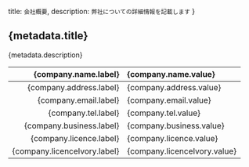 
  title: `会社概要`,
  description: 
`弊社についての詳細情報を記載します`
}

## {metadata.title}

<p>{metadata.description}</p>

|  {company.name.label} | {company.name.value} |
| ---: | :-------------- |
| {company.address.label}   | {company.address.value} |
| {company.email.label}   | {company.email.value} |
| {company.tel.label}   | {company.tel.value} |
| {company.business.label}   | {company.business.value} |
| {company.licence.label}     | {company.licence.value} |
| {company.licenceIvory.label} | {company.licenceIvory.value} |




